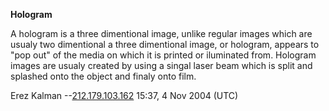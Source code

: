 '''Hologram'''

A hologram is a three dimentional image, unlike regular images which are usualy two dimentional a three dimentional image, or hologram, appears to "pop out" of the media on which it is printed or iluminated from.
Hologram images are usualy created by using a singal laser beam which is split and splashed onto the object and finaly onto film.

Erez Kalman
--[[User:212.179.103.162|212.179.103.162]] 15:37, 4 Nov 2004 (UTC)